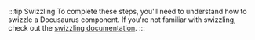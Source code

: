 :::tip Swizzling
To complete these steps, you'll need to understand how to swizzle a Docusaurus component. If you're not familiar with swizzling, check out the [swizzling documentation](https://docusaurus.io/docs/swizzling).
:::